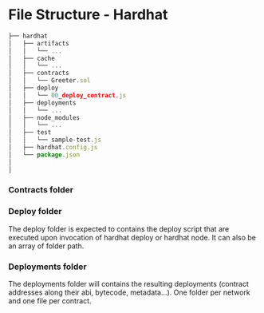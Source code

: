 # File Structure - Hardhat

```jsx
├── hardhat
│   ├── artifacts
│   │   └── ...
│   ├── cache
│   │   └── ...
│   ├── contracts
│   │   └── Greeter.sol
│   ├── deploy
│   │   └── 00_deploy_contract.js
│   ├── deployments
│   │   └── ...
│   ├── node_modules
│   │   └── ...
│   ├── test
│   │   └── sample-test.js
│   ├── hardhat.config.js
│   └── package.json
│
│
```

### Contracts folder

### Deploy folder

The deploy folder is expected to contains the deploy script that are executed upon invocation of hardhat deploy or hardhat node. It can also be an array of folder path.

### Deployments folder

The deployments folder will contains the resulting deployments (contract addresses along their abi, bytecode, metadata...). One folder per network and one file per contract.
